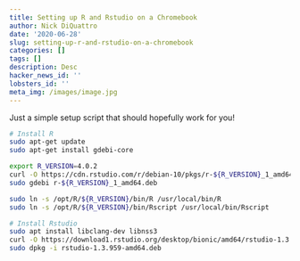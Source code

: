 ```yaml
---
title: Setting up R and Rstudio on a Chromebook
author: Nick DiQuattro
date: '2020-06-28'
slug: setting-up-r-and-rstudio-on-a-chromebook
categories: []
tags: []
description: Desc
hacker_news_id: ''
lobsters_id: ''
meta_img: /images/image.jpg
---
```



Just a simple setup script that should hopefully work for you!

```bash
# Install R
sudo apt-get update
sudo apt-get install gdebi-core

export R_VERSION=4.0.2
curl -O https://cdn.rstudio.com/r/debian-10/pkgs/r-${R_VERSION}_1_amd64.deb
sudo gdebi r-${R_VERSION}_1_amd64.deb

sudo ln -s /opt/R/${R_VERSION}/bin/R /usr/local/bin/R
sudo ln -s /opt/R/${R_VERSION}/bin/Rscript /usr/local/bin/Rscript

# Install Rstudio
sudo apt install libclang-dev libnss3
curl -O https://download1.rstudio.org/desktop/bionic/amd64/rstudio-1.3.959-amd64.deb
sudo dpkg -i rstudio-1.3.959-amd64.deb

```
